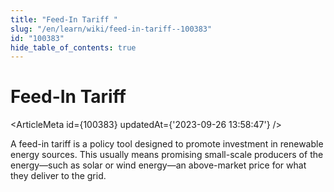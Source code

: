 ```yaml
---
title: "Feed-In Tariff "
slug: "/en/learn/wiki/feed-in-tariff--100383"
id: "100383"
hide_table_of_contents: true
---
```



# Feed-In Tariff 

<ArticleMeta id={100383} updatedAt={'2023-09-26 13:58:47'} />
<div className='border-solid border-b border-t-0 my-4 border-[var(--ifm-color-gray-300)]' />

A feed-in tariff is a policy tool designed to promote investment in renewable energy sources. This usually means promising small-scale producers of the energy—such as solar or wind energy—an above-market price for what they deliver to the grid.
